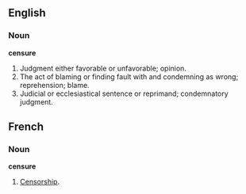 ==English==

===Noun===

'''censure'''

#Judgment either favorable or unfavorable; opinion.
#The act of blaming or finding fault with and condemning as wrong; reprehension; blame.
#Judicial or ecclesiastical sentence or reprimand; condemnatory judgment.

==French==

===Noun===
'''censure'''

#[[Censorship]].